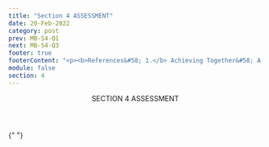 ```yaml
---
title: "Section 4 ASSESSMENT"
date: 20-Feb-2022
category: post
prev: MB-S4-Q1
next: MB-S4-Q3
footer: true
footerContent: "<p><b>References&#58; 1.</b> Achieving Together&#58; A Plan to End the HIV Epidemic in Texas. A Status-Neutral Approach&#58; Achieving Together to End the HIV Epidemic. June 18, 2020. Accessed May 19, 2022. https://achievingtogethertx.org/wp-content/uploads/2020/11/Status-Neutral-White-Paper_06182020.pdf <b>2.</b> Healthy People 2030: U.S. Department of Health and Human Services, Office of Disease Prevention and Health Promotion. Accessed May 20, 2022. https://health.gov/healthypeople/priority-areas/social-determinants-health</p>"
module: false
section: 4
---
```


<Header>
  SECTION 4<span className="text-red"> ASSESSMENT</span>
</Header>

{" "}

<Quiz
  title="Which of the following is an example of the social determinants of health?"
  options="Housing
  Substance use
  Transportation
  All of the above"
  answer="3"
  response="Social determinants of health such as housing, substance use, and transportation can impact outcomes along the HIV care continuum.<sup>1,2</sup>"
/>
